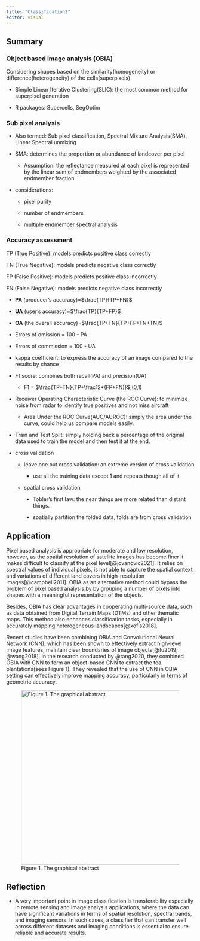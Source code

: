 ```yaml
---
title: "Classification2"
editor: visual
---
```


## Summary

### Object based image analysis (OBIA)

Considering shapes based on the similarity(homogeneity) or difference(heterogeneity) of the cells(superpixels)

-   Simple Linear Iterative Clustering(SLIC): the most common method for superpixel generation

-   R packages: Supercells, SegOptim

### Sub pixel analysis

-   Also termed: Sub pixel classification, Spectral Mixture Analysis(SMA), Linear Spectral unmixing

-   SMA: determines the proportion or abundance of landcover per pixel

    -   Assumption: the reflectance measured at each pixel is represented by the linear sum of endmembers weighted by the associated endmember fraction

-   considerations:

    -   pixel purity

    -   number of endmembers

    -   multiple endmember spectral analysis

### Accuracy assessment

TP (True Positive): models predicts positive class correctly

TN (True Negative): models predicts negative class correctly

FP (False Positive): models predicts positive class incorrectly

FN (False Negative): models predicts negative class incorrectly

-   **PA** (producer's accuracy)=$\frac{TP}{TP+FN}$

-   **UA** (user's accuracy)=$\frac{TP}{TP+FP}$

-   **OA** (the overall accuracy)=$\frac{TP+TN}{TP+FP+FN+TN}$

-   Errors of omission = 100 - PA

-   Errors of commission = 100 - UA

-   kappa coefficient: to express the accuracy of an image compared to the results by chance

-   F1 score: combines both recall(PA) and precision(UA)

    -   F1 = $\frac{TP+TN}{TP+\frac12*(FP+FN)}$,(0,1)

-   Receiver Operating Characteristic Curve (the ROC Curve): to minimize noise from radar to identify true positives and not miss aircraft

    -   Area Under the ROC Curve(AUC/AUROC): simply the area under the curve, could help us compare models easily.

-   Train and Test Split: simply holding back a percentage of the original data used to train the model and then test it at the end.

-   cross validation

    -   leave one out cross validation: an extreme version of cross validation

        -   use all the training data except 1 and repeats though all of it

    -   spatial cross validation

        -   Tobler's first law: the near things are more related than distant things.

        -   spatially partition the folded data, folds are from cross validation

## Application

Pixel based analysis is appropriate for moderate and low resolution, however, as the spatial resolution of satellite images has become finer it makes difficult to classify at the pixel level[@jovanovic2021]. It relies on spectral values of individual pixels, is not able to capture the spatial context and variations of different land covers in high-resolution images[@campbell2011]. OBIA as an alternative method could bypass the problem of pixel based analysis by by grouping a number of pixels into shapes with a meaningful representation of the objects.

Besides, OBIA has clear advantages in cooperating multi-source data, such as data obtained from Digital Terrain Maps (DTMs) and other thematic maps. This method also enhances classification tasks, especially in accurately mapping heterogeneous landscapes[@xofis2018].

Recent studies have been combining OBIA and Convolutional Neural Network (CNN), which has been shown to effectively extract high-level image features, maintain clear boundaries of image objects[@fu2019; @wang2018]. In the research conducted by @tang2020, they combined OBIA with CNN to form an object-based CNN to extract the tea plantations(sees Figure 1). They revealed that the use of CNN in OBIA setting can effectively improve mapping accuracy, particularly in terms of geometric accuracy.

![Figure 1. The graphical abstract](img/week7.png){fig-align="center" width="467"}

## Reflection

-   A very important point in image classification is transferability especially in remote sensing and image analysis applications, where the data can have significant variations in terms of spatial resolution, spectral bands, and imaging sensors. In such cases, a classifier that can transfer well across different datasets and imaging conditions is essential to ensure reliable and accurate results.
